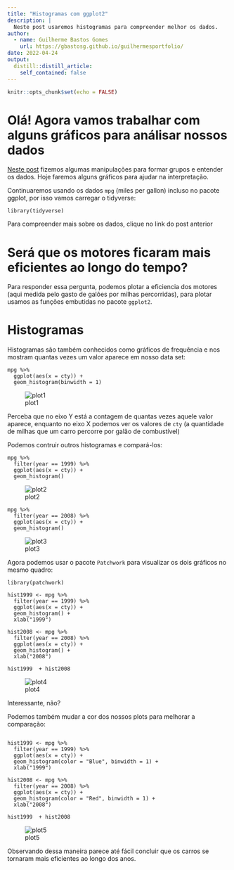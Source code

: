 ```yaml
---
title: "Histogramas com ggplot2"
description: |
  Neste post usaremos histogramas para compreender melhor os dados.
author:
  - name: Guilherme Bastos Gomes
    url: https://gbastosg.github.io/guilhermesportfolio/
date: 2022-04-24
output:
  distill::distill_article:
    self_contained: false
---
```



```r
knitr::opts_chunk$set(echo = FALSE)
```

# Olá! Agora vamos trabalhar com alguns gráficos para análisar nossos dados

[Neste post](https://gbastosg.github.io/guilhermesportfolio/posts/2022-04-20-combinando-as-ferramentas-do-tidyverse/) fizemos algumas manipulações para formar grupos e entender os dados. Hoje faremos alguns gráficos para ajudar na interpretação.

Continuaremos usando os dados `mpg` (miles per gallon) incluso no pacote ggplot, por isso vamos carregar o tidyverse:

```
library(tidyverse)
```

Para compreender mais sobre os dados, clique no link do post anterior

# Será que os motores ficaram mais eficientes ao longo do tempo?

Para responder essa pergunta, podemos plotar a eficiencia dos motores (aqui medida pelo gasto de galões por milhas percorridas), para plotar usamos as funções embutidas no pacote `ggplot2`.

# Histogramas

Histogramas são também conhecidos como gráficos de frequência e nos mostram quantas vezes um valor aparece em nosso data set:

```
mpg %>%
  ggplot(aes(x = cty)) +
  geom_histogram(binwidth = 1)
```

![plot1](../../images/plot1.png)

Perceba que no eixo Y está a contagem de quantas vezes aquele valor aparece, enquanto no eixo X podemos ver os valores de `cty` (a quantidade de milhas que um carro percorre por galão de combustível)

Podemos contruir outros histogramas e compará-los:

```
mpg %>%
  filter(year == 1999) %>%
  ggplot(aes(x = cty)) +
  geom_histogram()
```
![plot2](../../images/plot2.png)

```
mpg %>%
  filter(year == 2008) %>%
  ggplot(aes(x = cty)) +
  geom_histogram()
```
![plot3](../../images/plot3.png)

Agora podemos usar o pacote `Patchwork` para visualizar os dois gráficos no mesmo quadro:

```
library(patchwork)

hist1999 <- mpg %>%
  filter(year == 1999) %>%
  ggplot(aes(x = cty)) +
  geom_histogram() +
  xlab("1999")
  
hist2008 <- mpg %>%
  filter(year == 2008) %>%
  ggplot(aes(x = cty)) +
  geom_histogram() +
  xlab("2008")
  
hist1999  + hist2008
```
![plot4](../../images/plot4.png)

Interessante, não?

Podemos também mudar a cor dos nossos plots para melhorar a comparação:

```

hist1999 <- mpg %>%
  filter(year == 1999) %>%
  ggplot(aes(x = cty)) +
  geom_histogram(color = "Blue", binwidth = 1) +
  xlab("1999")
  
hist2008 <- mpg %>%
  filter(year == 2008) %>%
  ggplot(aes(x = cty)) +
  geom_histogram(color = "Red", binwidth = 1) +
  xlab("2008")
  
hist1999  + hist2008
```
![plot5](../../images/plot5.png)

Observando dessa maneira parece até fácil concluir que os carros se tornaram mais eficientes ao longo dos anos.
